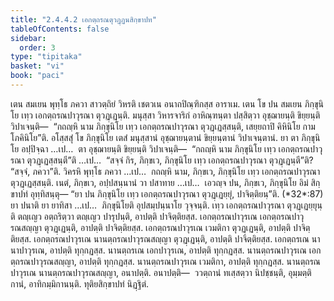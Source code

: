 ```yaml
---
title: "2.4.4.2 เอกตฺถรณตุวฏฺฏนสิกฺขาปท"
tableOfContents: false
sidebar:
  order: 3
type: "tipitaka"
basket: "vi"
book: "paci"
---
```



<DynamicBreadcrumb />

<Division number="936" book="paci">

<Paragraph number="2892" book="paci">
เตน สมเยน พุทฺโธ ภควา สาวตฺถิยํ วิหรติ เชตวเน อนาถปิณฺฑิกสฺส อาราเม. เตน โข ปน สมเยน ภิกฺขุนิโย เทฺว เอกตฺถรณปาวุรณา ตุวฏฺเฏนฺติ. มนุสฺสา วิหารจาริกํ อาหิณฺฑนฺตา ปสฺสิตฺวา อุชฺฌายนฺติ ขิยฺยนฺติ วิปาเจนฺติ—  “กถญฺหิ นาม ภิกฺขุนิโย เทฺว เอกตฺถรณปาวุรณา ตุวฏฺเฏสฺสนฺติ, เสยฺยถาปิ คิหินิโย กามโภคินิโย”ติ.
</Paragraph>

<Paragraph number="2893" book="paci">
อโสฺสสุํ โข ภิกฺขุนิโย เตสํ มนุสฺสานํ อุชฺฌายนฺตานํ ขิยฺยนฺตานํ วิปาเจนฺตานํ. ยา ตา ภิกฺขุนิโย อปฺปิจฺฉา …เป…  ตา อุชฺฌายนฺติ ขิยฺยนฺติ วิปาเจนฺติ—  “กถญฺหิ นาม ภิกฺขุนิโย เทฺว เอกตฺถรณปาวุรณา ตุวฏฺเฏสฺสนฺตี”ติ …เป…  “สจฺจํ กิร, ภิกฺขเว, ภิกฺขุนิโย เทฺว เอกตฺถรณปาวุรณา ตุวฏฺเฏนฺตี”ติ? “สจฺจํ, ภควา”ติ. วิครหิ พุทฺโธ ภควา …เป…  กถญฺหิ นาม, ภิกฺขเว, ภิกฺขุนิโย เทฺว เอกตฺถรณปาวุรณา ตุวฏฺเฏสฺสนฺติ. เนตํ, ภิกฺขเว, อปฺปสนฺนานํ วา ปสาทาย …เป…  เอวญฺจ ปน, ภิกฺขเว, ภิกฺขุนิโย อิมํ สิกฺขาปทํ อุทฺทิสนฺตุ—
</Paragraph>

</Division>
<Division number="937" book="paci">

<Paragraph number="2894" book="paci">
<Emphasis>“ยา ปน ภิกฺขุนิโย เทฺว เอกตฺถรณปาวุรณา ตุวฏฺเฏยฺยุํ, ปาจิตฺติยนฺ”</Emphasis>ติ. (*32*:<Emphasis>87</Emphasis>)
</Paragraph>

</Division>
<Division number="938" book="paci">

<Paragraph number="2895" book="paci">
<Emphasis>ยา ปนา</Emphasis>ติ ยา ยาทิสา …เป…  <Emphasis>ภิกฺขุนิโย</Emphasis>ติ อุปสมฺปนฺนาโย วุจฺจนฺติ.
</Paragraph>

<Paragraph number="2896" book="paci">
<Emphasis>เทฺว เอกตฺถรณปาวุรณา ตุวฏฺเฏยฺยุนฺ</Emphasis>ติ ตญฺเญว อตฺถริตฺวา ตญฺเญว ปารุปนฺติ, อาปตฺติ ปาจิตฺติยสฺส.
</Paragraph>

</Division>
<Division number="939" book="paci">

<Paragraph number="2897" book="paci">
เอกตฺถรณปาวุรเณ เอกตฺถรณปาวุรณสญฺญา ตุวฏฺเฏนฺติ, อาปตฺติ ปาจิตฺติยสฺส. เอกตฺถรณปาวุรเณ เวมติกา ตุวฏฺเฏนฺติ, อาปตฺติ ปาจิตฺติยสฺส. เอกตฺถรณปาวุรเณ นานตฺถรณปาวุรณสญฺญา ตุวฏฺเฏนฺติ, อาปตฺติ ปาจิตฺติยสฺส.
</Paragraph>

<Paragraph number="2898" book="paci">
เอกตฺถรเณ นานาปาวุรเณ, อาปตฺติ ทุกฺกฏสฺส. นานตฺถรเณ เอกปาวุรเณ, อาปตฺติ ทุกฺกฏสฺส. นานตฺถรณปาวุรเณ เอกตฺถรณปาวุรณสญฺญา, อาปตฺติ ทุกฺกฏสฺส. นานตฺถรณปาวุรเณ เวมติกา, อาปตฺติ ทุกฺกฏสฺส. นานตฺถรณปาวุรเณ นานตฺถรณปาวุรณสญฺญา, อนาปตฺติ.
</Paragraph>

</Division>
<Division number="940" book="paci">

<Paragraph number="2899" book="paci">
อนาปตฺติ—  ววตฺถานํ ทเสฺสตฺวา นิปชฺชนฺติ, อุมฺมตฺติกานํ, อาทิกมฺมิกานนฺติ.

</Paragraph>
</Division>

<Paragraph number="2900" type="center" book="paci">
ทุติยสิกฺขาปทํ นิฏฺฐิตํ.
</Paragraph>